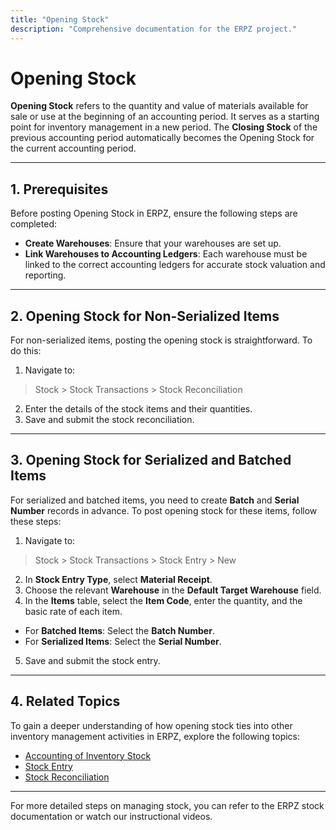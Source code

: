 ```yaml
---
title: "Opening Stock"
description: "Comprehensive documentation for the ERPZ project."
---
```





# Opening Stock

**Opening Stock** refers to the quantity and value of materials available for sale or use at the beginning of an accounting period. It serves as a starting point for inventory management in a new period. The **Closing Stock** of the previous accounting period automatically becomes the Opening Stock for the current accounting period.

---

## 1. Prerequisites

Before posting Opening Stock in ERPZ, ensure the following steps are completed:

- **Create Warehouses**: Ensure that your warehouses are set up.
- **Link Warehouses to Accounting Ledgers**: Each warehouse must be linked to the correct accounting ledgers for accurate stock valuation and reporting.

---

## 2. Opening Stock for Non-Serialized Items

For non-serialized items, posting the opening stock is straightforward. To do this:

1. Navigate to:
> Stock > Stock Transactions > Stock Reconciliation

2. Enter the details of the stock items and their quantities.
3. Save and submit the stock reconciliation.

---

## 3. Opening Stock for Serialized and Batched Items

For serialized and batched items, you need to create **Batch** and **Serial Number** records in advance. To post opening stock for these items, follow these steps:

1. Navigate to:
> Stock > Stock Transactions > Stock Entry > New

2. In **Stock Entry Type**, select **Material Receipt**.
3. Choose the relevant **Warehouse** in the **Default Target Warehouse** field.
4. In the **Items** table, select the **Item Code**, enter the quantity, and the basic rate of each item.
- For **Batched Items**: Select the **Batch Number**.
- For **Serialized Items**: Select the **Serial Number**.
5. Save and submit the stock entry.

---

## 4. Related Topics

To gain a deeper understanding of how opening stock ties into other inventory management activities in ERPZ, explore the following topics:

- [Accounting of Inventory Stock]()
- [Stock Entry]()
- [Stock Reconciliation]()

---

For more detailed steps on managing stock, you can refer to the ERPZ stock documentation or watch our instructional videos.
